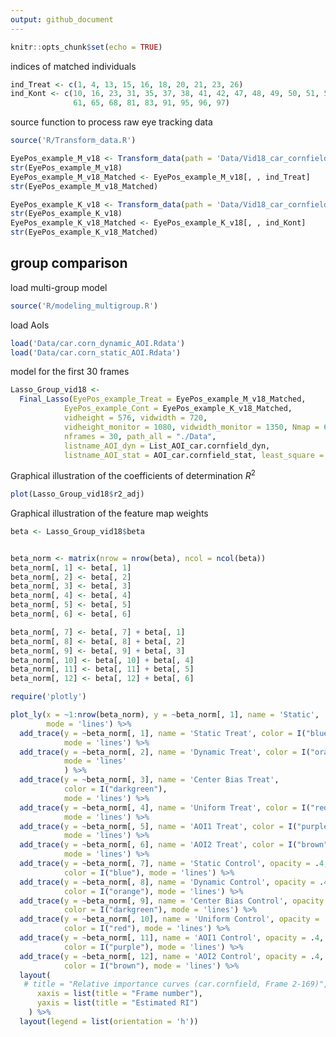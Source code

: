 ```yaml
---
output: github_document
---
```


<!-- README.md is generated from README.Rmd. Please edit that file -->

```r
knitr::opts_chunk$set(echo = TRUE)
```

indices of matched individuals 
```r
ind_Treat <- c(1, 4, 13, 15, 16, 18, 20, 21, 23, 26)
ind_Kont <- c(10, 16, 23, 31, 35, 37, 38, 41, 42, 47, 48, 49, 50, 51, 52, 60,
              61, 65, 68, 81, 83, 91, 95, 96, 97)
```
source function to process raw eye tracking data
```r
source('R/Transform_data.R')
```

```r
EyePos_example_M_v18 <- Transform_data(path = 'Data/Vid18_car_cornfield_treatments.csv')
str(EyePos_example_M_v18)
EyePos_example_M_v18_Matched <- EyePos_example_M_v18[, , ind_Treat]
str(EyePos_example_M_v18_Matched)
```

```r
EyePos_example_K_v18 <- Transform_data(path = 'Data/Vid18_car_cornfield_controls.csv')
str(EyePos_example_K_v18)
EyePos_example_K_v18_Matched <- EyePos_example_K_v18[, , ind_Kont]
str(EyePos_example_K_v18_Matched)
```

## group comparison 

load multi-group model
```r
source('R/modeling_multigroup.R')
```
load AoIs
```r
load('Data/car.corn_dynamic_AOI.Rdata') 
load('Data/car.corn_static_AOI.Rdata') 
```
model for the first 30 frames 
```r
Lasso_Group_vid18 <- 
  Final_Lasso(EyePos_example_Treat = EyePos_example_M_v18_Matched, 
            EyePos_example_Cont = EyePos_example_K_v18_Matched,
            vidheight = 576, vidwidth = 720,
            vidheight_monitor = 1080, vidwidth_monitor = 1350, Nmap = 6, 
            nframes = 30, path_all = "./Data",
            listname_AOI_dyn = List_AOI_car.cornfield_dyn, 
            listname_AOI_stat = AOI_car.cornfield_stat, least_square = FALSE)
```
Graphical illustration of the coefficients of determination $R^2$
```r
plot(Lasso_Group_vid18$r2_adj)
```
Graphical illustration of the feature map weights
```r
beta <- Lasso_Group_vid18$beta


beta_norm <- matrix(nrow = nrow(beta), ncol = ncol(beta))
beta_norm[, 1] <- beta[, 1] 
beta_norm[, 2] <- beta[, 2]
beta_norm[, 3] <- beta[, 3]
beta_norm[, 4] <- beta[, 4]
beta_norm[, 5] <- beta[, 5]
beta_norm[, 6] <- beta[, 6]

beta_norm[, 7] <- beta[, 7] + beta[, 1]
beta_norm[, 8] <- beta[, 8] + beta[, 2]
beta_norm[, 9] <- beta[, 9] + beta[, 3]
beta_norm[, 10] <- beta[, 10] + beta[, 4]
beta_norm[, 11] <- beta[, 11] + beta[, 5]
beta_norm[, 12] <- beta[, 12] + beta[, 6]

require('plotly')

plot_ly(x = ~1:nrow(beta_norm), y = ~beta_norm[, 1], name = 'Static', 
        mode = 'lines') %>%
  add_trace(y = ~beta_norm[, 1], name = 'Static Treat', color = I("blue"),
            mode = 'lines') %>%
  add_trace(y = ~beta_norm[, 2], name = 'Dynamic Treat', color = I("orange"), 
            mode = 'lines'
            ) %>%
  add_trace(y = ~beta_norm[, 3], name = 'Center Bias Treat', 
            color = I("darkgreen"),
            mode = 'lines') %>%
  add_trace(y = ~beta_norm[, 4], name = 'Uniform Treat', color = I("red"), 
            mode = 'lines') %>%
  add_trace(y = ~beta_norm[, 5], name = 'AOI1 Treat', color = I("purple"),
            mode = 'lines') %>%
  add_trace(y = ~beta_norm[, 6], name = 'AOI2 Treat', color = I("brown"), 
            mode = 'lines') %>%
  add_trace(y = ~beta_norm[, 7], name = 'Static Control', opacity = .4,
            color = I("blue"), mode = 'lines') %>%
  add_trace(y = ~beta_norm[, 8], name = 'Dynamic Control', opacity = .4,
            color = I("orange"), mode = 'lines') %>%
  add_trace(y = ~beta_norm[, 9], name = 'Center Bias Control', opacity = .4,
            color = I("darkgreen"), mode = 'lines') %>%
  add_trace(y = ~beta_norm[, 10], name = 'Uniform Control', opacity = .4,
            color = I("red"), mode = 'lines') %>%
  add_trace(y = ~beta_norm[, 11], name = 'AOI1 Control', opacity = .4, 
            color = I("purple"), mode = 'lines') %>%
  add_trace(y = ~beta_norm[, 12], name = 'AOI2 Control', opacity = .4, 
            color = I("brown"), mode = 'lines') %>%
  layout(
   # title = "Relative importance curves (car.cornfield, Frame 2-169)",
      xaxis = list(title = "Frame number"),
      yaxis = list(title = "Estimated RI")
    ) %>%
  layout(legend = list(orientation = 'h'))
```
